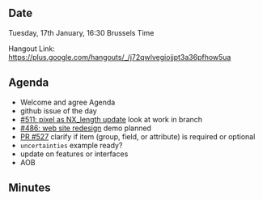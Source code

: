 ==Date==

Tuesday, 17th January, 16:30 Brussels Time

Hangout Link: https://plus.google.com/hangouts/_/j72qwlvegiojjpt3a36pfhow5ua

==Agenda==

* Welcome and agree Agenda
* github issue of the day
* [https://github.com/nexusformat/definitions/issues/511 #511: pixel as NX_length update] look at work in branch
* [https://github.com/nexusformat/definitions/issues/486 #486: web site redesign] demo planned
* [https://github.com/nexusformat/definitions/pull/527 PR #527] clarify if item (group, field, or attribute) is required or optional
* <tt>uncertainties</tt> example ready?
* update on features or interfaces
* AOB

==Minutes==